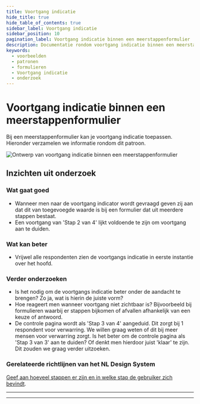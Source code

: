 ```yaml
---
title: Voortgang indicatie
hide_title: true
hide_table_of_contents: true
sidebar_label: Voortgang indicatie
sidebar_position: 10
pagination_label: Voortgang indicatie binnen een meerstappenformulier
description: Documentatie rondom voortgang indicatie binnen een meerstappenformulier
keywords:
  - voorbeelden
  - patronen
  - formulieren
  - Voortgang indicatie
  - onderzoek
---
```



# Voortgang indicatie binnen een meerstappenformulier

Bij een meerstappenformulier kan je voortgang indicatie toepassen. Hieronder verzamelen we informatie rondom dit patroon.

![Ontwerp van voortgang indicatie binnen een meerstappenformulier](https://raw.githubusercontent.com/nl-design-system/documentatie/assets/voorbeeld_formulier_voortgang.png)

## Inzichten uit onderzoek

### Wat gaat goed

- Wanneer men naar de voortgang indicator wordt gevraagd geven zij aan dat dit van toegevoegde waarde is bij een formulier dat uit meerdere stappen bestaat.
- Een voortgang van 'Stap 2 van 4' lijkt voldoende te zijn om voortgang aan te duiden.

### Wat kan beter

- Vrijwel alle respondenten zien de voortgangs indicatie in eerste instantie over het hoofd.

### Verder onderzoeken

- Is het nodig om de voortgangs indicatie beter onder de aandacht te brengen? Zo ja, wat is hierin de juiste vorm?
- Hoe reageert men wanneer voortgang niet zichtbaar is? Bijvoorbeeld bij formulieren waarbij er stappen bijkomen of afvallen afhankelijk van een keuze of antwoord.
- De controle pagina wordt als 'Stap 3 van 4' aangeduid. Dit zorgt bij 1 respondent voor verwarring. We willen graag weten of dit bij meer mensen voor verwarring zorgt. Is het beter om de controle pagina als 'Stap 3 van 3' aan te duiden? Of denkt men hierdoor juist 'klaar' te zijn. Dit zouden we graag verder uitzoeken.

<VideoPlayer videoId="foJdcTRviJM" />

### Gerelateerde richtlijnen van het NL Design System

[Geef aan hoeveel stappen er zijn en in welke stap de gebruiker zich bevindt](/richtlijnen/formulieren/meerdere-stappen#geef-aan-hoeveel-stappen-er-zijn-en-in-welke-stap-de-gebruiker-zich-bevindt).

---

<ResearchInfo />

---

<PatternFooterInfo />
